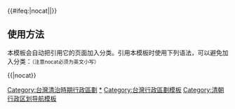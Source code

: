 {{Navbox
|name  = 台灣清治時期行政區劃
|title = [[臺灣清治時期行政區劃]]（1683年－1895年）
|listclass = hlist
|group1 = {{nowrap|[[福建省 (清)|福建省]][[臺廈道]]<br>{{small|（1684年－1727年，一府）}}}}
|list1 = {{Navbox|child
  |group1 = [[臺灣府]]
  |list1  = 
* [[臺灣縣 (1684年－1887年)|臺灣縣]]
* [[鳳山縣 (清治時期)|鳳山縣]]
* [[諸羅縣]]
* [[彰化縣 (清朝)|彰化縣]]（1723年增設）
  }}
|group2 = {{nowrap|福建省[[臺灣道]]<br>{{small|（1727年－1875年，一府）}}}}
|list2 =  {{Navbox|child
  |group1 = 臺灣府
  |list1  = 
* 臺灣縣
* 鳳山縣
* 諸羅縣{{to}}[[嘉義縣 (清朝)|嘉義縣]]（1787年改名）
* 彰化縣
* [[澎湖廳 (清治時期)|澎湖廳]]（1727年增設）
* [[淡水廳]]（1731年增設）
* [[噶玛兰厅|噶瑪蘭廳]]（1812年增設）
  }}
|group3 = {{nowrap|福建省臺灣道<br>{{small|（1875年－1887年，二府）}}}}
|list3 =      {{Navbox|child
  |group1 = 臺灣府
  |list1 = 
* 臺灣縣
* 鳳山縣
* 嘉義縣
* 彰化縣
* [[恆春縣]]
* 澎湖廳
* [[卑南廳]]
* [[埔里社厅|埔-{里}-社廳]]
  |group2 = [[臺北府]]
  |list2 = 
* 淡水縣
* [[宜蘭縣 (清朝)|宜蘭縣]]
* [[新竹縣 (清朝)|新竹縣]]
* [[基隆廳]]
  }}
|group4 = {{nowrap|[[福建臺灣省]]臺灣道<br>{{small|（1887年－1895年，三府一州）}}}}
|list4 =  {{Navbox|child
  |group1 = [[臺南府]]
  |list1 = 
* [[臺灣縣 (1684年－1887年)|安平縣]]（原臺灣縣改名）
* [[鳳山縣 (清治時期)|鳳山縣]]
* [[嘉義縣 (清朝)|嘉義縣]]
* [[恆春縣]]
* [[澎湖廳 (清治時期)|澎湖廳]]
  |group2 = [[臺灣府]]
  |list2 = 
* [[臺灣縣 (1887年－1895年)|臺灣縣]]（新設於臺灣中部）
* [[彰化縣 (清朝)|彰化縣]]
* [[雲林縣 (清朝)|雲林縣]]
* [[苗栗縣 (清朝)|苗栗縣]]
* [[埔里社厅|埔-{里}-社廳]]
  |group3 = [[臺北府]]
  |list3 = 
* [[淡水縣]]
* [[新竹縣 (清朝)|新竹縣]]
* [[宜蘭縣 (清朝)|宜蘭縣]]
* [[基隆廳]]
* [[南雅廳]]（存在有爭議）
  |group4 = [[臺東直隸州]]
  |list4 = ——
  }}
|below = [[臺灣清治時期]]、[[臺灣行政區劃]]
}}<includeonly>{{#ifeq:{{{1}}}|nocat||[[Category:台灣清治時期行政區劃]]}}</includeonly><noinclude>

== 使用方法 ==
本模板会自动把引用它的页面加入分类。引用本模板时使用下列语法，可以避免加入分类：<small>（注意nocat必须为英文小写）</small>
 
<nowiki>{{</nowiki>{{PAGENAME}}<nowiki>|nocat}}</nowiki>

[[Category:台灣清治時期行政區劃|*]]
[[Category:台灣行政區劃模板]]
[[Category:清朝行政区划导航模板]]
</noinclude>